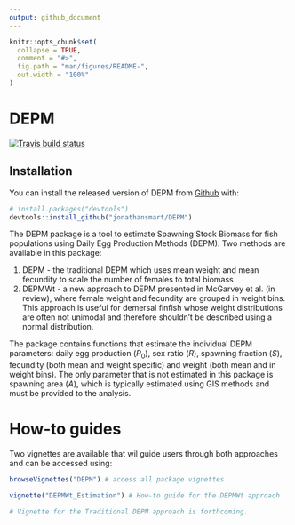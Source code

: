 ```yaml
---
output: github_document
---
```


<!-- README.md is generated from README.Rmd. Please edit that file -->

```r
knitr::opts_chunk$set(
  collapse = TRUE,
  comment = "#>",
  fig.path = "man/figures/README-",
  out.width = "100%"
)
```
# DEPM

<!-- badges: start -->
[![Travis build status](https://travis-ci.org/jonathansmart/DEPM.svg?branch=master)](https://travis-ci.org/jonathansmart/DEPM)
<!-- badges: end -->

## Installation

You can install the released version of DEPM from [Github](https://github.com/jonathansmart/DEPM) with:


```r
# install.packages("devtools")
devtools::install_github("jonathansmart/DEPM")
```


The DEPM package is a tool to estimate Spawning Stock Biomass for fish populations using Daily Egg Production Methods (DEPM). Two methods are available in this package:

1. DEPM - the traditional DEPM which uses mean weight and mean fecundity to scale the number of females to total biomass
2. DEPMWt - a new approach to DEPM presented in McGarvey et al. (in review), where female weight and fecundity are grouped in weight bins. This approach is useful for demersal finfish whose weight distributions are often not unimodal and therefore shouldn't be described using a normal distribution.

The package contains functions that estimate the individual DEPM parameters: daily egg production ($P_{0}$), sex ratio (*R*), spawning fraction (*S*), fecundity (both mean and weight specific) and weight (both mean and in weight bins). The only parameter that is not estimated in this package is spawning area (*A*), which is typically estimated using GIS methods and must be provided to the analysis.

# How-to guides 

Two vignettes are available that wil guide users through both approaches and can be accessed using:

```r
browseVignettes("DEPM") # access all package vignettes

vignette("DEPMWt_Estimation") # How-to guide for the DEPMWt approach

# Vignette for the Traditional DEPM approach is forthcoming.
```

